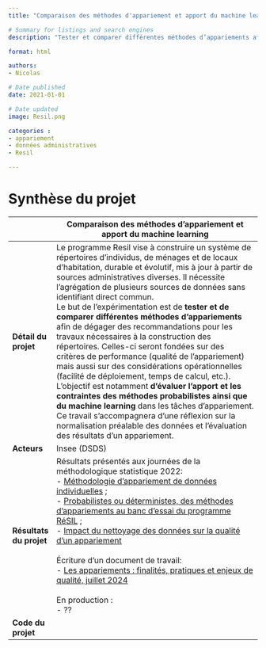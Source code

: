 ```yaml
---
title: "Comparaison des méthodes d'appariement et apport du machine learning"

# Summary for listings and search engines
description: "Tester et comparer différentes méthodes d’appariements afin de dégager des recommandations pour les travaux nécessaires à la construction des répertoires, notamment dans le cadre du programme pluriannuel RESIL."

format: html

authors: 
- Nicolas

# Date published
date: 2021-01-01

# Date updated
image: Resil.png

categories : 
- appariement
- données administratives
- Resil

---
```


# Synthèse du projet

|              | Comparaison des méthodes d'appariement et apport du machine learning                           |
|--------------|------------------------------------------------------------------------------------|
| **Détail du projet**         | Le programme Resil vise à construire un système de répertoires d'individus, de ménages et de locaux d'habitation, durable et évolutif, mis à jour à partir de sources administratives diverses. Il nécessite l'agrégation de plusieurs sources de données sans identifiant direct commun. <br> Le but de l'expérimentation est de **tester et de comparer différentes méthodes d'appariements** afin de dégager des recommandations pour les travaux nécessaires à la construction des répertoires. Celles-ci seront fondées sur des critères de performance (qualité de l'appariement) mais aussi sur des considérations opérationnelles (facilité de déploiement, temps de calcul, etc.). L'objectif est notamment **d'évaluer l'apport et les contraintes des méthodes probabilistes ainsi que du machine learning** dans les tâches d'appariement. Ce travail s'accompagnera d'une réflexion sur la normalisation préalable des données et l'évaluation des résultats d'un appariement.          |
| **Acteurs**                  | Insee (DSDS)         |
| **Résultats du projet**      | Résultats présentés aux journées de la méthodologique statistique 2022:   <br> - [Méthodologie d'appariement de données individuelles](https://journees-methodologie-statistique.insee.net/methodologie-des-appariements-de-donnees-individuelles/) ; <br> - [Probabilistes ou déterministes, des méthodes d’appariements au banc d’essai du programme RéSIL](https://journees-methodologie-statistique.insee.net/probabilistes-ou-deterministes-des-methodes-dappariements-au-banc-dessai-du-programme-resil/) ; <br> - [Impact du nettoyage des données sur la qualité d'un appariement](https://journees-methodologie-statistique.insee.net/impact-du-nettoyage-des-donnees-sur-la-qualite-dun-appariement/) <br>  <br> Écriture d'un document de travail: <br> - [Les appariements : finalités, pratiques et enjeux de qualité, juillet 2024](https://www.insee.fr/fr/information/8203044) <br>  <br> En production :  <br> - ??         |
| **Code du projet**           |        |

